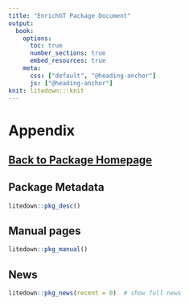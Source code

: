 ```yaml
---
title: "EnrichGT Package Document"
output:
  book:
    options:
      toc: true
      number_sections: true
      embed_resources: true
    meta:
      css: ["default", "@heading-anchor"]
      js: ["@heading-anchor"]
knit: litedown:::knit
---
```




# Appendix {.appendix}

## [Back to Package Homepage](index.html)

## Package Metadata

```r
litedown::pkg_desc()
```

## Manual pages

```r
litedown::pkg_manual()
```

## News

```r
litedown::pkg_news(recent = 0)  # show full news
```

